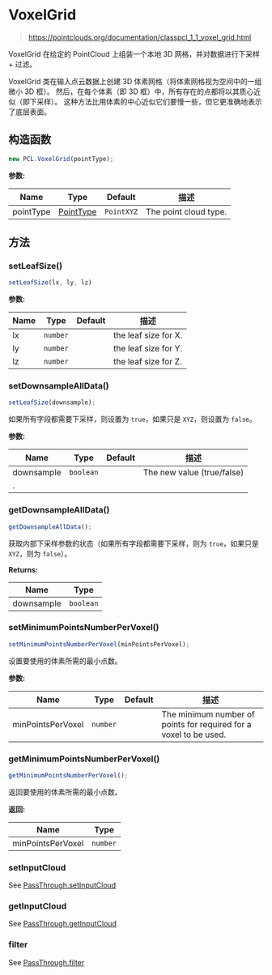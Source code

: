 # VoxelGrid

> https://pointclouds.org/documentation/classpcl_1_1_voxel_grid.html

VoxelGrid 在给定的 PointCloud 上组装一个本地 3D 网格，并对数据进行下采样 + 过滤。

VoxelGrid 类在输入点云数据上创建 3D 体素网格（将体素网格视为空间中的一组微小 3D 框）。 然后，在每个体素（即 3D 框）中，所有存在的点都将以其质心近似（即下采样）。 这种方法比用体素的中心近似它们要慢一些，但它更准确地表示了底层表面。

## 构造函数

```ts
new PCL.VoxelGrid(pointType);
```

**参数:**

| Name      | Type                                              | Default    | 描述                  |
| --------- | ------------------------------------------------- | ---------- | --------------------- |
| pointType | [PointType](/docs/api/basic-structures#pointtype) | `PointXYZ` | The point cloud type. |

## 方法

### setLeafSize()

```ts
setLeafSize(lx, ly, lz)
```

**参数:**

| Name | Type     | Default | 描述                 |
| ---- | -------- | ------- | -------------------- |
| lx   | `number` |         | the leaf size for X. |
| ly   | `number` |         | the leaf size for Y. |
| lz   | `number` |         | the leaf size for Z. |

### setDownsampleAllData()

```ts
setLeafSize(downsample);
```

如果所有字段都需要下采样，则设置为 `true`，如果只是 `XYZ`，则设置为 `false`。

**参数:**

| Name       | Type      | Default | 描述                       |
| ---------- | --------- | ------- | -------------------------- |
| downsample | `boolean` |         | The new value (true/false) |
| .          |

### getDownsampleAllData()

```ts
getDownsampleAllData();
```

获取内部下采样参数的状态（如果所有字段都需要下采样，则为 `true`，如果只是 `XYZ`，则为 `false`）。

**Returns:**

| Name       | Type      |
| ---------- | --------- |
| downsample | `boolean` |

### setMinimumPointsNumberPerVoxel()

```ts
setMinimumPointsNumberPerVoxel(minPointsPerVoxel);
```

设置要使用的体素所需的最小点数。

**参数:**

| Name              | Type     | Default | 描述                                                              |
| ----------------- | -------- | ------- | ----------------------------------------------------------------- |
| minPointsPerVoxel | `number` |         | The minimum number of points for required for a voxel to be used. |

### getMinimumPointsNumberPerVoxel()

```ts
getMinimumPointsNumberPerVoxel();
```

返回要使用的体素所需的最小点数。

**返回:**

| Name              | Type     |
| ----------------- | -------- |
| minPointsPerVoxel | `number` |

### setInputCloud

See [PassThrough.setInputCloud](/docs/api/filters/pass-through#setinputcloud)

### getInputCloud

See [PassThrough.getInputCloud](/docs/api/filters/pass-through#getinputcloud)

### filter

See [PassThrough.filter](/docs/api/filters/pass-through#filter)
